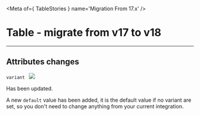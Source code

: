 
<Meta of={ TableStories } name='Migration From 17.x' />

# Table - migrate from v17 to v18
----

## Attributes changes

`variant ` <img src="https://img.shields.io/badge/updated-00FFFF" />

Has been updated.

A new `default` value has been added, it is the default value if no variant are set,
so you don't need to change anything from your current integration.
